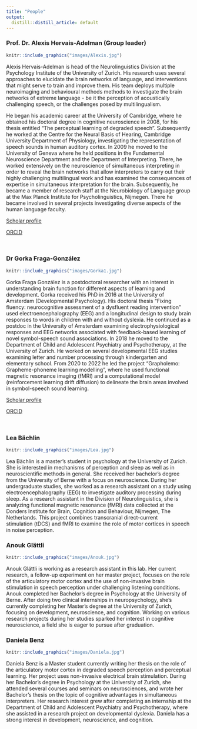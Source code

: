 ```yaml
---
title: "People"
output: 
  distill::distill_article: default
---
```


### Prof. Dr. Alexis Hervais-Adelman (Group leader)

::: floatting
```r
knitr::include_graphics("images/Alexis.jpg")
```

Alexis Hervais-Adelman is head of the Neurolinguistics Division at the Psychology Institute of the University of Zurich. His research uses several approaches to elucidate the brain networks of language, and interventions that might serve to train and improve them. His team deploys multiple neuroimaging and behavioural methods methods to investigate the brain networks of extreme language - be it the perception of acoustically challenging speech, or the challenges posed by multilingualism.

He began his academic career at the University of Cambridge, where he obtained his doctoral degree in cognitive neuroscience in 2008, for his thesis entitled "The perceptual learning of degraded speech". Subsequently he worked at the Centre for the Neural Basis of Hearing, Cambridge University Department of Physiology, investigating the representation of speech sounds in human auditory cortex. In 2009 he moved to the University of Geneva where he held positions in the Fundamental Neuroscience Department and the Department of Interpreting. There, he worked extensively on the neuroscience of simultaneous interpreting in order to reveal the brain networks that allow interpreters to carry out their highly challenging multilingual work and has examined the consequences of expertise in simultaneous interpretation for the brain. Subsequently, he became a member of research staff at the Neurobiology of Language group at the Max Planck Institute for Psycholinguistics, Nijmegen. There he became involved in several projects investigating diverse aspects of the human language faculty.

[Scholar profile](https://scholar.google.com/citations?user=CSXgCEoAAAAJ&hl=en&oi=ao)

[ORCID](https://orcid.org/0000-0002-5232-626X)
:::

<br>

### Dr Gorka Fraga-González

::: floatting
```r
knitr::include_graphics("images/Gorka1.jpg")
```

Gorka Fraga González is a postdoctoral researcher with an interest in understanding brain function for different aspects of learning and development. Gorka received his PhD in 2016 at the University of Amsterdam (Developmental Psychology). His doctoral thesis "Fixing fluency: neurocognitive assessment of a dysfluent reading intervention" used electroencephalography (EEG) and a longitudinal design to study brain responses to words in children with and without dyslexia. He continued as a postdoc in the University of Amsterdam examining electrophysiological responses and EEG networks associated with feedback-based learning of novel symbol-speech sound associations. In 2018 he moved to the Department of Child and Adolescent Psychiatry and Psychotherapy, at the University of Zurich. He worked on several developmental EEG studies examining letter and number processing through kindergarten and elementary school. From 2020 to 2022 he led the project "Grapholemo: Grapheme-phoneme learning modelling", where he used functional magnetic resonance imaging (fMRI) and a computational model (reinforcement learning drift diffusion) to delineate the brain areas involved in symbol-speech sound learning.

[Scholar profile](https://scholar.google.com/citations?user=pSAXHtYAAAAJ&hl=en&oi=ao)

[ORCID](https://orcid.org/0000-0002-1857-8607)
:::

<br>

### Lea Bächlin

::: floatting
```r
knitr::include_graphics("images/Lea.jpg")
```

Lea Bächlin is a master's student in psychology at the University of Zurich. She is interested in mechanisms of perception and sleep as well as in neuroscientific methods in general. She received her bachelor's degree from the University of Berne with a focus on neuroscience. During her undergraduate studies, she worked as a research assistant on a study using electroencephalography (EEG) to investigate auditory processing during sleep. As a research assistant in the Division of Neurolinguistics, she is analyzing functional magnetic resonance (fMRI) data collected at the Donders Institute for Brain, Cognition and Behaviour, Nijmegen, The Netherlands. This project combines transcranial direct-current stimulation (tDCS) and fMRI to examine the role of motor cortices in speech in noise perception.
:::

### Anouk Glättli

::: floatting
```r
knitr::include_graphics("images/Anouk.jpg")
```

Anouk Glättli is working as a research assistant in this lab. Her current research, a follow-up experiment on her master project, focuses on the role of the articulatory motor cortex and the use of non-invasive brain stimulation in speech perception under challenging listening conditions. 
Anouk completed her Bachelor’s degree in Psychology at the University of Berne. After doing two clinical internships in neuropsychology, she’s currently completing her Master’s degree at the University of Zurich, focusing on development, neuroscience, and cognition. Working on various research projects during her studies sparked her interest in cognitive neuroscience, a field she is eager to pursue after graduation. 

:::


### Daniela Benz

::: floatting
```r
knitr::include_graphics("images/Daniela.jpg")
```

Daniela Benz is a Master student currently writing her thesis on the role of the articulatory motor cortex in degraded speech perception and perceptual learning. Her project uses non-invasive electrical brain stimulation. During her Bachelor’s degree in Psychology at the University of Zurich, she attended several courses and seminars on neurosciences, and wrote her Bachelor’s thesis on the topic of cognitive advantages in simultaneous interpreters.  Her research interest grew after completing an internship at the Department of Child and Adolescent Psychiatry and Psychotherapy, where she assisted in a research project on developmental dyslexia. Daniela has a strong interest in development, neuroscience, and cognition.  

:::